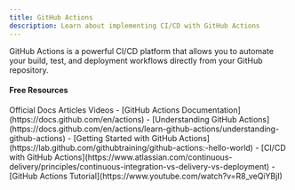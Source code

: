 ```yaml
---
title: GitHub Actions
description: Learn about implementing CI/CD with GitHub Actions
---
```

GitHub Actions is a powerful CI/CD platform that allows you to automate your build, test, and deployment workflows directly from your GitHub repository.

#### Free Resources

<Tabs defaultValue="official">
<TabsList>
<TabsTrigger value="official">Official Docs</TabsTrigger>
<TabsTrigger value="article">Articles</TabsTrigger>
<TabsTrigger value="video">Videos</TabsTrigger>
</TabsList>

<TabsContent value="official">
<Note type="note" title="official">
- [GitHub Actions Documentation](https://docs.github.com/en/actions)
- [Understanding GitHub Actions](https://docs.github.com/en/actions/learn-github-actions/understanding-github-actions)
</Note>
</TabsContent>
<TabsContent value="article">
<Note type="note" title="article">
- [Getting Started with GitHub Actions](https://lab.github.com/githubtraining/github-actions:-hello-world)
- [CI/CD with GitHub Actions](https://www.atlassian.com/continuous-delivery/principles/continuous-integration-vs-delivery-vs-deployment)
</Note>
</TabsContent>
<TabsContent value="video">
<Note type="note" title="video">
- [GitHub Actions Tutorial](https://www.youtube.com/watch?v=R8_veQiYBjI)
</Note>
</TabsContent>
</Tabs>
